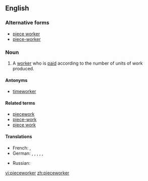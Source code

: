 ==English==

===Alternative forms===
* [[piece worker]]
* [[piece-worker]]

===Noun===
{{en-noun}}

# A [[worker]] who is [[paid]] according to the number of units of work produced.

====Antonyms====
* [[timeworker]]

====Related terms====
* [[piecework]]
* [[piece-work]]
* [[piece work]]

====Translations====
{{trans-top|A worker paid according to the number of units produced}}
* French: {{t+|fr|apiéceur|m}}, {{t|fr|apiéceuse|f}}
* German: {{t+|de|Akkordarbeiter|m}}, {{t+|de|Akkordarbeiterin|f}}, {{t|de|Stückarbeiter|m}}, {{t|de|Stückarbeiterin|f}}, {{t|de|Stücklohnarbeiter|m}}, {{t|de|Stücklohnarbeiterin|f}}
{{trans-mid}}
* Russian: {{t+|ru|сде́льщик|m}} 
{{trans-bottom}}

[[vi:pieceworker]]
[[zh:pieceworker]]